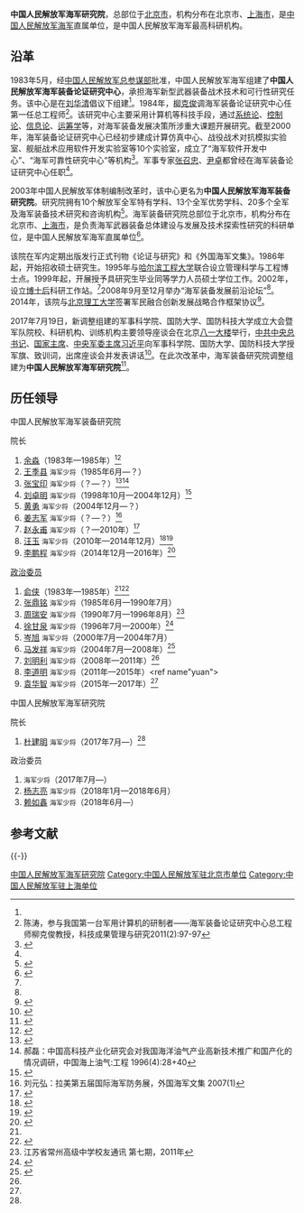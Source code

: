 {{Infobox PRCG
|color=navy
|机构名称=中国人民解放军海军研究院
|上级机构=[[中国人民解放军海军|中国人民解放军海军]]
|机构类型=[[中国人民解放军海军|中国人民解放军海军]]直属单位
|军事级别=|nocat
|标志1=China Emblem PLA.svg
|标志1说明=[[中国人民解放军军徽|中国人民解放军军徽]]
|职位1=院长
|人员1=[[杜建明|杜建明]]
|衔级1=海军少将
|职位2=政治委员
|人员2=[[]]
|衔级2=海军少将
|职位3=
|人员3=
|职位4=
|人员4=
|地址1=[[北京市|北京市]]
|成立时间=
|a=
|b=
|c=
|d=
|E=
|e=
}}

'''中国人民解放军海军研究院'''，总部位于[[北京市|北京市]]，机构分布在北京市、[[上海市|上海市]]，是[[中国人民解放军海军|中国人民解放军海军]]直属单位，是中国人民解放军海军最高科研机构。

==沿革==
1983年5月，经[[中国人民解放军总参谋部|中国人民解放军总参谋部]]批准，中国人民解放军海军组建了'''中国人民解放军海军装备论证研究中心'''，承担海军新型武器装备战术技术和可行性研究任务。该中心是在[[刘华清|刘华清]]倡议下组建<ref name=jiemi/>。1984年，[[柳克俊|柳克俊]]调海军装备论证研究中心任第一任总工程师<ref>陈涛，参与我国第一台军用计算机的研制者——海军装备论证研究中心总工程师柳克俊教授，科技成果管理与研究2011(2):97-97</ref>。该研究中心主要采用计算机等科技手段，通过[[系统论|系统论]]、[[控制论|控制论]]、[[信息论|信息论]]、[[运筹学|运筹学]]等，对海军装备发展决策所涉重大课题开展研究。截至2000年，海军装备论证研究中心已经初步建成计算仿真中心、战役战术对抗模拟实验室、舰艇战术应用软件开发实验室等10个实验室，成立了“海军软件开发中心”、“海军可靠性研究中心”等机构<ref>{{Cite web|title=海军装备论证中心组建１７年科研成果逾４０００|url=http://www.people.com.cn/GB/channel1/15/20000810/181957.html|date=2000-08-10|publisher=人民网|accessdate=2017-01-13|archive-date=2005-04-19|archive-url=https://web.archive.org/web/20050419053818/http://www.people.com.cn/GB/channel1/15/20000810/181957.html|dead-url=no}}</ref>。军事专家[[张召忠|张召忠]]、[[尹卓|尹卓]]都曾经在海军装备论证研究中心任职<ref name=zhudao/>。

2003年中国人民解放军体制编制改革时，该中心更名为'''中国人民解放军海军装备研究院'''。研究院拥有10个解放军全军特有学科、13个全军优势学科、20多个全军及海军装备技术研究和咨询机构<ref name="zhudao">{{Cite web|title=谁在主导中国航母工程？解读我海军装备论证过程|url=http://mil.news.sina.com.cn/2013-10-23/0842745781.html|date=2013-10-23|publisher=新浪|accessdate=2017-01-13|archive-date=2020-11-05|archive-url=https://web.archive.org/web/20201105012912/http://mil.news.sina.com.cn/2013-10-23/0842745781.html|dead-url=no}}</ref>。海军装备研究院总部位于北京市，机构分布在北京市、[[上海市|上海市]]，是负责海军武器装备总体建设与发展及技术探索性研究的科研单位，是中国人民解放军海军直属单位<ref name="jj">{{Cite web|title=海军装备研究院|url=http://yz.chsi.com.cn/sch/schoolInfo--schId-367831.dhtml|accessdate=2017-01-13|publisher=中国研究生招生信息网|archive-date=2020-11-22|archive-url=https://web.archive.org/web/20201122042956/https://yz.chsi.com.cn/sch/schoolInfo--schId-367831.dhtml|dead-url=no}}</ref>。

该院在军内定期出版发行正式刊物《论证与研究》和《外国海军文集》。1986年起，开始招收硕士研究生。1995年与[[哈尔滨工程大学|哈尔滨工程大学]]联合设立管理科学与工程博士点。1999年起，开展授予具研究生毕业同等学力人员硕士学位工作。2002年，设立[[博士后|博士后]]科研工作站。<ref name=jj/>2008年9月至12月举办“海军装备发展前沿论坛”<ref name=lanwei/>。2014年，该院与[[北京理工大学|北京理工大学]]签署军民融合创新发展战略合作框架协议<ref>{{Cite web|title=北京理工大学和海军装备研究院签署战略合作框架协议|url=http://www.bit.edu.cn/xww/zhxw/104757.htm|date=2014-08-19|publisher=北京理工大学新闻网|archiveurl=https://web.archive.org/web/20170116144538/http://www.bit.edu.cn/xww/zhxw/104757.htm|archivedate=2017-01-16|dead-url=yes|accessdate=2017-01-13}}</ref>。

2017年7月19日，新调整组建的军事科学院、国防大学、国防科技大学成立大会暨军队院校、科研机构、训练机构主要领导座谈会在北京[[八一大楼|八一大楼]]举行，[[中国共产党中央委员会总书记|中共中央总书记]]、[[中华人民共和国主席|国家主席]]、[[中央军委主席|中央军委主席]][[习近平|习近平]]向军事科学院、国防大学、国防科技大学授军旗、致训词，出席座谈会并发表讲话<ref name="xunci">{{Cite web|title=习近平向军事科学院、国防大学、国防科技大学授军旗致训词|url=http://news.xinhuanet.com/politics/2017-07/19/c_1121347127.htm|date=2017-07-19|publisher=新华网|accessdate=2017-09-04|archive-date=2017-07-19|archive-url=https://web.archive.org/web/20170719152606/http://news.xinhuanet.com/politics/2017-07/19/c_1121347127.htm|dead-url=no}}</ref>。在此次改革中，海军装备研究院调整组建为'''中国人民解放军海军研究院'''<ref name="wy">{{Cite web|title=辽宁舰原政委梅文、原舰长张峥双双晋升少将军衔|url=http://war.163.com/17/0804/13/CR0HKDRC000181KT.html|date=2017-08-04|publisher=网易|archiveurl=https://web.archive.org/web/20170904201702/http://war.163.com/17/0804/13/CR0HKDRC000181KT.html|archivedate=2017-09-04|dead-url=yes|accessdate=2017-09-04}}</ref>。

==历任领导==
;中国人民解放军海军装备研究院
{{col-begin}}
{{col-2}}
; 院长
# [[余淼|余淼]]（1983年—1985年）<ref name="jiemi">{{cite web|url=http://news.xinhuanet.com/2011-11/05/c_122240227_4.htm|title=解密刘华清的最后心愿 为航母费心几十年|date=2011-11-05|publisher=新华网|archive-date=2017-01-16|archive-url=https://web.archive.org/web/20170116144930/http://news.xinhuanet.com/2011-11/05/c_122240227_4.htm|dead-url=no}}</ref>
# [[王季县|王季县]] <small>海军少将</small>（1985年6月—？）
# [[张宝印|张宝印]] <small>海军少将</small>（？—？）<ref>{{cite web|url=http://www.chia.org.cn/shenyang_7.htm|title=中国科协2003年学术年会第35分会场在沈阳市和平区金都饭店举行|date=2003-09-18|publisher=中国高技术产业化研究会|accessdate=2017-01-13|archive-date=2017-01-16|archive-url=https://web.archive.org/web/20170116153057/http://www.chia.org.cn/shenyang_7.htm|dead-url=no}}</ref><ref>郝磊：中国高科技产业化研究会对我国海洋油气产业高新技术推广和国产化的情况调研，中国海上油气:工程 1996(4):28+40</ref>
# [[刘卓明|刘卓明]] <small>海军少将</small>（1998年10月—2004年12月）<ref>{{cite web|url=http://news.qq.com/a/20160302/052680.htm|title=媒体揭秘：这些军委副主席之子也是将军|date=2016-03-02|publisher=腾讯|accessdate=2017-01-13|archive-date=2020-11-21|archive-url=https://web.archive.org/web/20201121183011/https://news.qq.com/a/20160302/052680.htm|dead-url=no}}</ref>
# [[黄勇|黄勇]] <small>海军少将</small>（2004年12月—？）
# [[姜志军|姜志军]] <small>海军少将</small>（？—？）<ref>刘元弘：拉美第五届国际海军防务展，外国海军文集 2007(1)</ref>
# [[赵永甫|赵永甫]] <small>海军少将</small>（？—2010年）<ref name="lanwei">{{Cite web|url=http://www.chinanews.com/gn/news/2009/04-09/1638133.shtml|title=海军装备研究院让烂尾楼成国防重点实验室|date=2009-04-09|publisher=中国新闻网|accessdate=2017-01-13|archive-date=2020-11-05|archive-url=https://web.archive.org/web/20201105053238/http://www.chinanews.com/gn/news/2009/04-09/1638133.shtml|dead-url=no}}</ref>
# [[汪玉|汪玉]] <small>海军少将</small>（2010年—2014年12月）<ref>{{Cite web|url=http://news.china.com/domesticgd/10000159/20160227/21620694.html|title=南海舰队装备部原部长汪玉少将落马|date=2016-02-27|publisher=中华网|accessdate=2017-01-13|archive-date=2020-11-21|archive-url=https://web.archive.org/web/20201121162946/https://news.china.com/domesticgd/10000159/20160227/21620694.html|dead-url=no}}</ref><ref>{{Cite web|url=http://mil.sohu.com/20160227/n438717732.shtml|title=正军级少将汪玉严重违纪涉嫌犯罪 官方证实|date=2016-02-27|publisher=搜狐|accessdate=2017-01-13|archive-date=2019-06-03|archive-url=https://web.archive.org/web/20190603132507/http://mil.sohu.com/20160227/n438717732.shtml|dead-url=no}}</ref>
# [[李鹏程|李鹏程]] <small>海军少将</small>（2014年12月—2016年）<ref>{{Cite web|url=http://china.caixin.com/2015-01-03/100770355.html|title=海军将领调整到位|date=2015-01-03|publisher=财新网|accessdate=2017-01-13|archive-date=2016-09-11|archive-url=https://web.archive.org/web/20160911172124/http://china.caixin.com/2015-01-03/100770355.html|dead-url=no}}</ref>

{{col-2}}
; [[政治委员|政治委员]]
# [[俞侠|俞侠]]（1983年—1985年）<ref name="jiemi" /><ref>{{Cite web|url=http://mil.news.sina.com.cn/2006-12-16/0009419754.html|title=原海军装备论证研究中心政委俞侠在北京逝世|date=2006-12-16|publisher=新浪|archive-date=2020-11-05|archive-url=https://web.archive.org/web/20201105072742/http://mil.news.sina.com.cn/2006-12-16/0009419754.html|dead-url=no}}</ref>
# [[张鼎铭|张鼎铭]] <small>海军少将</small>（1985年6月—1990年7月）
# [[周瑞安|周瑞安]] <small>海军少将</small>（1990年7月—1996年8月）<ref>江苏省常州高级中学校友通讯 第七期，2011年</ref>
# [[徐甘泉|徐甘泉]] <small>海军少将</small>（1996年7月—2000年）<ref>{{Cite web|url=http://www.crt.com.cn/news2007/News/jryw/1591510417AKBK870HHAI5C79DAI97.html|title=特稿：金寨籍开国中将徐立清之子徐甘泉少将回乡省亲|date=2015-09-15|publisher=中红网|dead-url=yes|archiveurl=https://web.archive.org/web/20160611214449/http://crt.com.cn/news2007/News/jryw/1591510417AKBK870HHAI5C79DAI97.html|archivedate=2016-06-11|accessdate=2017-01-15}}</ref>
# [[岑旭|岑旭]] <small>海军少将</small>（2000年7月—2004年7月）
# [[马发祥|马发祥]] <small>海军少将</small>（2004年7月—2008年）<ref>{{Cite web|url=http://www.chinadaily.com.cn/hqcj/xfly/2014-11-18/content_12732018.html|title=海军副政委马发祥跳楼身亡 上月公开活动|date=2014-11-18|publisher=中国日报网|archiveurl=https://web.archive.org/web/20170116160447/http://www.chinadaily.com.cn/hqcj/xfly/2014-11-18/content_12732018.html|archivedate=2017-01-16|dead-url=yes|accessdate=2017-01-13}}</ref>
# [[刘明利|刘明利]] <small>海军少将</small>（2008年—2011年）<ref name="lanwei" />
# [[李道明_(解放军)|李道明]] <small>海军少将</small>（2011年—2015年）<ref name"yuan">{{Cite web|url=http://news.sohu.com/20160422/n445569482.shtml|title=袁华智少将任海军装备研究院政委|date=2016-04-22|publisher=搜狐|accessdate=2017-01-13|archive-date=2020-11-05|archive-url=https://web.archive.org/web/20201105072440/http://news.sohu.com/20160422/n445569482.shtml|dead-url=no}}</ref>
# [[袁华智|袁华智]] <small>海军少将</small>（2015年—2017年）<ref name="yuan" />
{{col-end}}

;中国人民解放军海军研究院
{{col-begin}}
{{col-2}}
; 院长
# [[杜建明|杜建明]] <small>海军少将</small>（2017年7月—）<ref name="wy" />

{{col-2}}
; 政治委员
# [[]] <small>海军少将</small>（2017年7月—）
# [[杨志亮|杨志亮]] <small>海军少将</small>（2018年1月—2018年6月）
#[[赖如鑫|赖如鑫]] <small>海军少将</small>（2018年6月—）
{{col-end}}

==参考文献==
{{Reflist|2}}

{{-}}
{{中国人民解放军海军}}
{{中国人民解放军科研机构}}

[[Category:中国人民解放军海军研究院|]]
[[Category:中国人民解放军驻北京市单位|Category:中国人民解放军驻北京市单位]]
[[Category:中国人民解放军驻上海单位|Category:中国人民解放军驻上海单位]]